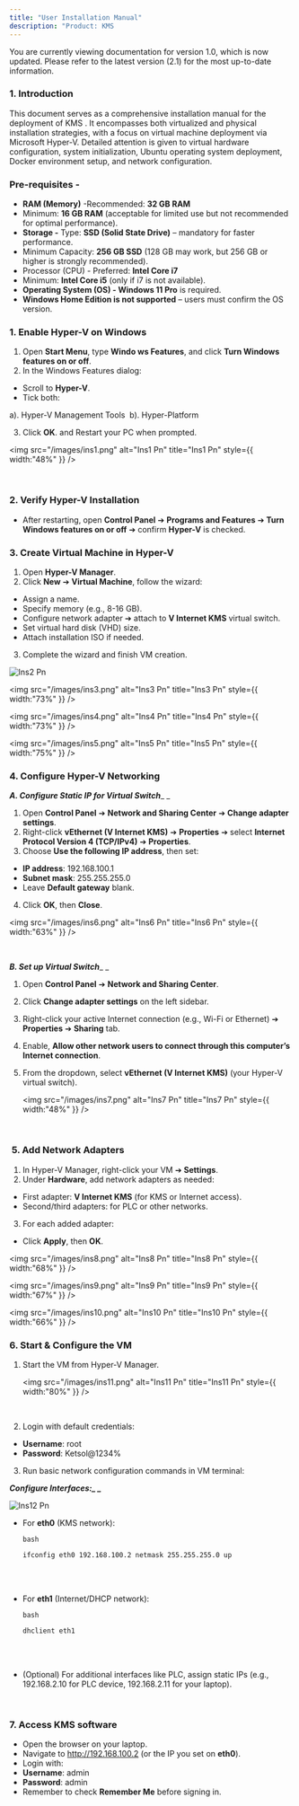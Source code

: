 ```yaml
---
title: "User Installation Manual"
description: "Product: KMS                                                                                                                                           |  Platform: Hyper-V / Bootable Media                                                                                                                                                                                                                                                                     |  Publisher: KETSOL "
---
```


<Card color="#7e0808" horizontal cta="You are currently viewing documentation for version 1.0, which is no longer actively updated. Please refer to the latest version (2.1) for the most up-to-date information.">
  You are currently viewing documentation for version 1.0, which is now updated. Please refer to the latest version (2.1) for the most up-to-date information.
</Card>

### **1. Introduction**

This document serves as a comprehensive installation manual for the deployment of KMS . It encompasses both virtualized and physical installation strategies, with a focus on virtual machine deployment via Microsoft Hyper-V. Detailed attention is given to virtual hardware configuration, system initialization, Ubuntu operating system deployment, Docker environment setup, and network configuration.

### Pre-requisites - 

- **RAM (Memory)** -Recommended: **32 GB RAM** 
- Minimum: **16 GB RAM** (acceptable for limited use but not recommended for optimal performance). 
- **Storage -** Type: **SSD (Solid State Drive)** – mandatory for faster performance. 
- Minimum Capacity: **256 GB SSD** (128 GB may work, but 256 GB or higher is strongly recommended). 
- Processor (CPU) - Preferred: **Intel Core i7** 
- Minimum: **Intel Core i5** (only if i7 is not available). 
- **Operating System (OS) - Windows 11 Pro** is required. 
- **Windows Home Edition is not supported** – users must confirm the OS version. 

### **1. Enable Hyper-V on Windows** 

1. Open **Start Menu**, type **Windo ws Features**, and click **Turn Windows features on or off**. 
2. In the Windows Features dialog: 

- Scroll to **Hyper-V**. 
- Tick both: 

a).  Hyper-V Management Tools                                                                                 b).  Hyper-Platform 

3. Click **OK**. and Restart your PC when prompted. 

<img
  src="/images/ins1.png"
  alt="Ins1 Pn"
  title="Ins1 Pn"
  style={{ width:"48%" }}
/>

 

### **2. Verify Hyper-V Installation**  

- After restarting, open **Control Panel** ➔ **Programs and Features** ➔ **Turn Windows features on or off** ➔ confirm **Hyper-V** is checked. 

### **3. Create Virtual Machine in Hyper-V** 

1. Open **Hyper-V Manager**. 
2. Click **New** ➔ **Virtual Machine**, follow the wizard: 

- Assign a name. 
- Specify memory (e.g., 8-16 GB). 
- Configure network adapter ➔ attach to **V Internet KMS** virtual switch. 
- Set virtual hard disk (VHD) size. 
- Attach installation ISO if needed. 

3. Complete the wizard and finish VM creation. 

![Ins2 Pn](/images/ins2.png)

<img
  src="/images/ins3.png"
  alt="Ins3 Pn"
  title="Ins3 Pn"
  style={{ width:"73%" }}
/>

<img
  src="/images/ins4.png"
  alt="Ins4 Pn"
  title="Ins4 Pn"
  style={{ width:"73%" }}
/>

<img
  src="/images/ins5.png"
  alt="Ins5 Pn"
  title="Ins5 Pn"
  style={{ width:"75%" }}
/>

### **4. Configure Hyper-V Networking**    

**_A. Configure Static IP for Virtual Switch_**\_ \_

1. Open **Control Panel** ➔ **Network and Sharing Center** ➔ **Change adapter settings**. 
2. Right-click **vEthernet (V Internet KMS)** ➔ **Properties** ➔ select **Internet Protocol Version 4 (TCP/IPv4)** ➔ **Properties**. 
3. Choose **Use the following IP address**, then set: 

- **IP address**: 192.168.100.1 
- **Subnet mask**: 255.255.255.0 
- Leave **Default gateway** blank. 

4. Click **OK**, then **Close**. 

<img
  src="/images/ins6.png"
  alt="Ins6 Pn"
  title="Ins6 Pn"
  style={{ width:"63%" }}
/>

 

**_B. Set up Virtual Switch_**\_ \_

1. Open **Control Panel** ➔ **Network and Sharing Center**. 
2. Click **Change adapter settings** on the left sidebar. 
3. Right-click your active Internet connection (e.g., Wi-Fi or Ethernet) ➔ **Properties** ➔ **Sharing** tab. 
4. Enable, **Allow other network users to connect through this computer’s Internet connection**. 
5. From the dropdown, select **vEthernet (V Internet KMS)** (your Hyper-V virtual switch). 

   <img
     src="/images/ins7.png"
     alt="Ins7 Pn"
     title="Ins7 Pn"
     style={{ width:"48%" }}
   />

    

###  **5. Add Network Adapters** 

1. In Hyper-V Manager, right-click your VM ➔ **Settings**. 
2. Under **Hardware**, add network adapters as needed: 

- First adapter: **V Internet KMS** (for KMS or Internet access). 
- Second/third adapters: for PLC or other networks. 

3. For each added adapter: 

- Click **Apply**, then **OK**. 

<img
  src="/images/ins8.png"
  alt="Ins8 Pn"
  title="Ins8 Pn"
  style={{ width:"68%" }}
/>

<img
  src="/images/ins9.png"
  alt="Ins9 Pn"
  title="Ins9 Pn"
  style={{ width:"67%" }}
/>

<img
  src="/images/ins10.png"
  alt="Ins10 Pn"
  title="Ins10 Pn"
  style={{ width:"66%" }}
/>

### **6. Start & Configure the VM** 

1. Start the VM from Hyper-V Manager. 

   <img
     src="/images/ins11.png"
     alt="Ins11 Pn"
     title="Ins11 Pn"
     style={{ width:"80%" }}
   />

    
2. Login with default credentials: 

- **Username**: root 
- **Password**: Ketsol@1234% 

3. Run basic network configuration commands in VM terminal: 

**_Configure Interfaces:\_ \__**

![Ins12 Pn](/ins12.png)

- For **eth0** (KMS network): 

  ```
  bash                                                                                                                              
  
  ifconfig eth0 192.168.100.2 netmask 255.255.255.0 up 
  ```

  \
   
- For **eth1** (Internet/DHCP network): 

  ```
  bash                                                                                                                              
  
  dhclient eth1 
  ```

  \
   
- (Optional) For additional interfaces like PLC, assign static IPs (e.g., 192.168.2.10 for PLC device, 192.168.2.11 for your laptop). 

 

### **7. Access KMS software**   

- Open the browser on your laptop. 
- Navigate to [<u>http://192.168.100.2</u>](http://192.168.100.2) (or the IP you set on **eth0**). 
- Login with: 
- **Username**: admin 
- **Password**: admin 
- Remember to check **Remember Me** before signing in. 

 

 

 

 

 
